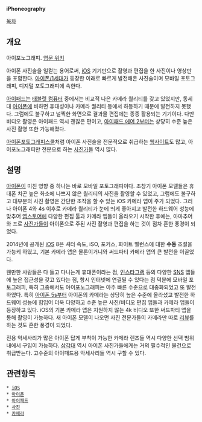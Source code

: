 '''iPhoneography'''

[[목차]]

== 개요 ==
아이포노그래피. [http://en.wikipedia.org/wiki/IPhoneography 영문 위키]

아이폰 사진술을 일컫는 용어로써, [[iOS]] 기기만으로 촬영과 편집을 한 사진이나 영상만을 포함한다. [[아이폰/1세대]]가 등장한 이래로 빠르게 발전해온 사진술이며 모바일 포토그래피, 디지털 포토그래피에 속한다.

[[아이패드]]는 [[태블릿 컴퓨터]] 중에서는 비교적 나은 카메라 퀄리티를 갖고 있었지만, 동세대 [[아이폰]]에 비하면 휴대성이나 카메라 퀄리티 등에서 하등하기 때문에 발전하지 못했다. 그럼에도 불구하고 널찍한 화면으로 결과물 편집에는 종종 활용되는 기기이다. 다만 비디오 촬영은 아이패드 역시 괜찮은 편이고, [[아이패드 에어 2]]부터는 상당히 수준 높은 사진 촬영 또한 가능해졌다. 

[http://iphonephotographyschool.com 아이폰포토그래피스쿨]처럼 아이폰 사진술을 전문적으로 취급하는 [http://www.manfrottoimaginemore.com/2014/07/21/7-tips-taking-better-street-photos-iphone/#.VRbw9y533dk 웹사이트]도 많고, 아이포노그래피만 전문으로 하는 [http://iphonephotographyschool.com/brendan-o-se 사진가]들 역시 많다.

== 설명 ==
[[아이폰]]이 미친 영향 중 하나는 바로 모바일 포토그래피이다. 초창기 아이폰 모델들은 휴대폰 치곤 높은 화소에 나쁘지 않은 퀄리티의 사진을 촬영할 수 있었고, 그럼에도 불구하고 대부분의 사진 촬영은 간단한 조작을 할 수 있는 iOS 카메라 앱이 주가 되었다. 그러나 아이폰 4와 4s 이후로 카메라 퀄리티가 눈에 띄게 좋아지고 발전한 하드웨어 성능에 맞추어 [[앱스토어]]에 다양한 편집 툴과 카메라 앱들이 올라오기 시작한 후에는, 아마추어와 프로 [[사진가]]들이 아이폰으로 주된 사진 촬영과 편집을 하는 것이 점차 흔한 풍경이 되었다.

2014년에 공개된 [[iOS]] 8은 셔터 속도, iSO, 포커스, 화이트 밸런스에 대한 '''수동''' 조절을 가능케 하였고, 기본 카메라 앱은 물론이거니와 써드파티 카메라 앱의 큰 발전을 이끌었다.

웬만한 사람들은 다 들고 다니는게 휴대폰이라는 점, [[인스타그램]] 등의 다양한 [[SNS]] 앱들에 높은 접근성을 갖고 있다는 점, 항시 인터넷에 연결될 수 있다는 점 덕분에 모바일 포토그래피, 특히 그중에서도 아이포노그래피는 아주 빠른 수준으로 대중화되었고 또 발전하였다. 특히 [[아이폰 5s]]부터 아이폰의 카메라는 상당히 높은 수준에 올라섰고 발전한 하드웨어 성능에 힘입어 더욱 다양하고 수준 높은 사진/비디오 편집 앱들과 카메라 앱들이 등장하고 있다. iOS의 기본 카메라 앱은 지원하지 않는 4k 비디오 또한 써드파티 앱을 통해 촬영이 가능하다. 새 아이폰 모델이 나오면 사진 전문가들이 카메라만 따로 [http://austinmann.com/trek/iphone-6-plus-camera-review-iceland 리뷰]를 하는 것도 흔한 풍경이 되었다. 

전용 악세사리가 많은 아이폰 답게 부착이 가능한 카메라 렌즈들 역시 다양한 선택 범위 내에서 구입이 가능하다. [[삼각대]] 역시 아이폰 사진가들에게는 거의 필수적인 물건으로 취급받는다. 고수준의 아이패드용 악세사리들 역시 구할 수 있다.  

== 관련항목 ==
 * [[iOS]]
 * [[아이폰]]
 * [[아이패드]]
 * [[사진]]
 * [[카메라]]
